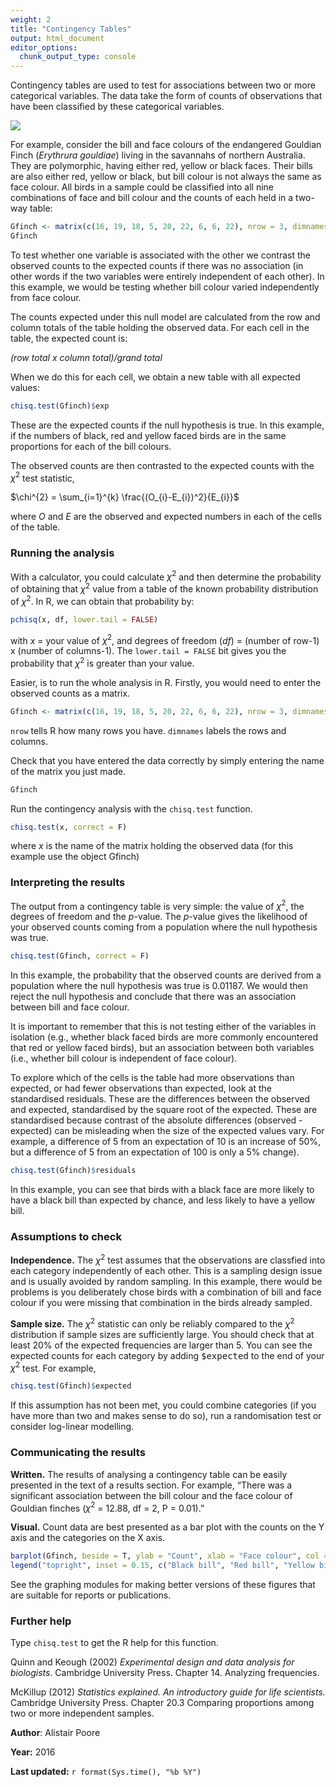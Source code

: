 ```yaml
---
weight: 2
title: "Contingency Tables"
output: html_document
editor_options: 
  chunk_output_type: console
---
```


Contingency tables are used to test for associations between two or more categorical variables. The data take the form of counts of observations that have been classified by these categorical variables. 

![](Contingency_tables_image.jpg)

For example, consider the bill and face colours of the endangered Gouldian Finch (*Erythrura gouldiae*) living in the savannahs of northern Australia. They are polymorphic, having either red, yellow or black faces. Their bills are also either red, yellow or black, but bill colour is not always the same as face colour. All birds in a sample could be classified into all nine combinations of face and bill colour and the counts of each held in a two-way table:


```r
Gfinch <- matrix(c(16, 19, 18, 5, 20, 22, 6, 6, 22), nrow = 3, dimnames = list(c("Black bill", "Red bill", "Yellow bill"), c("Black face", "Red face", "Yellow face")))
Gfinch
```


To test whether one variable is associated with the other we contrast the observed counts to the expected counts if there was no association (in other words if the two variables were entirely independent of each other). In this example, we would be testing whether bill colour varied independently from face colour.

The counts expected under this null model are calculated from the row and column totals of the table holding the observed data. For each cell in the table, the expected count is:

*(row total x column total)/grand total*

When we do this for each cell, we obtain a new table with all expected values:

```r
chisq.test(Gfinch)$exp
```

These are the expected counts if the null hypothesis is true. In this example, if the numbers of black, red and yellow faced birds are in the same proportions for each of the bill colours. 

The observed counts are then contrasted to the expected counts with the $\chi^2$ test statistic,

$\chi^{2} = \sum_{i=1}^{k} \frac{(O_{i}-E_{i})^2}{E_{i}}$

where *O* and *E* are the observed and expected numbers in each of the cells of the table.
  

### Running the analysis
 
With a calculator, you could calculate $\chi^2$ and then determine the probability of obtaining that $\chi^2$ value from a table of the known probability distribution of $\chi^2$. In R, we can obtain that probability by:

```r
pchisq(x, df, lower.tail = FALSE)
```

with *x* = your value of $\chi^2$, and degrees of freedom (*df*) = (number of row-1) x (number of columns-1). The `lower.tail = FALSE` bit gives you the probability that $\chi^2$ is greater than your value.


Easier, is to run the whole analysis in R. Firstly, you would need to enter the observed counts as a matrix.

```r
Gfinch <- matrix(c(16, 19, 18, 5, 20, 22, 6, 6, 22), nrow = 3, dimnames = list(c("Black bill", "Red bill", "Yellow bill"), c("Black face", "Red face", "Yellow face")))
```

`nrow` tells R how many rows you have. `dimnames` labels the rows and columns.


Check that you have entered the data correctly by simply entering the name of the matrix you just made.

```r
Gfinch
```


Run the contingency analysis with the `chisq.test` function. 

```r
chisq.test(x, correct = F)
```

where *x* is the name of the matrix holding the observed data (for this example use the object Gfinch)
  

### Interpreting the results
 
The output from a contingency table is very simple: the value of $\chi^2$, the degrees of freedom and the *p*-value. The *p*-value gives the likelihood of your observed counts coming from a population where the null hypothesis was true.


```r
chisq.test(Gfinch, correct = F)
```


In this example, the probability that the observed counts are derived from a population where the null hypothesis was true is 0.01187. We would then reject the null hypothesis and conclude that there was an association between bill and face colour.

It is important to remember that this is not testing either of the variables in isolation (e.g., whether black faced birds are more commonly encountered that red or yellow faced birds), but an association between both variables (i.e., whether bill colour is independent of face colour).

To explore which of the cells is the table had more observations than expected, or had fewer observations than expected, look at the standardised residuals. These are the differences between the observed and expected, standardised by the square root of the expected. These are standardised because contrast of the absolute differences (observed - expected) can be misleading when the size of the expected values vary. For example, a difference of 5 from an expectation of 10 is an increase of 50%, but a difference of 5 from an expectation of 100 is only a 5% change).


```r
chisq.test(Gfinch)$residuals
```

In this example, you can see that birds with a black face are more likely to have a black bill than expected by chance, and less likely to have a yellow bill.
  

### Assumptions to check
 
**Independence.**  The $\chi^2$ test assumes that the observations are classfied into each category independently of each other. This is a sampling design issue and is usually avoided by random sampling. In this example, there would be problems is you deliberately chose birds with a combination of bill and face colour if you were missing that combination in the birds already sampled.

**Sample size.**  The $\chi^2$ statistic can only be reliably compared to the $\chi^2$ distribution if sample sizes are sufficiently large. You should check that at least 20% of the expected frequencies are larger than 5. You can see the expected counts for each category by adding <font face="monospace">$expected</font> to the end of your $\chi^2$ test. For example,

```r
chisq.test(Gfinch)$expected
```


If this assumption has not been met, you could combine categories (if you have more than two and makes sense to do so), run a randomisation test or consider log-linear modelling.
  

### Communicating the results
 
**Written.** The results of analysing a contingency table can be easily presented in the text of a results section. For example, "There was a significant association between the bill colour and the face colour of Gouldian finches ($\chi^2$ = 12.88, df = 2, P = 0.01)."

**Visual.** Count data are best presented as a bar plot with the counts on the Y axis and the categories on the X axis.

```r
barplot(Gfinch, beside = T, ylab = "Count", xlab = "Face colour", col = c("black", "red", "yellow"))
legend("topright", inset = 0.15, c("Black bill", "Red bill", "Yellow bill"), pch = 15, col = c("black", "red", "yellow"))
```

See the graphing modules for making better versions of these figures that are suitable for reports or publications.
  

### Further help
 
Type `chisq.test` to get the R help for this function. 

Quinn and Keough (2002) *Experimental design and data analysis for biologists*. Cambridge University Press. Chapter 14. Analyzing frequencies.

McKillup (2012) *Statistics explained. An introductory guide for life scientists.* Cambridge University Press. Chapter 20.3 Comparing proportions among two or more independent samples.
  

**Author**: Alistair Poore
 
**Year:** 2016

**Last updated:** `r format(Sys.time(), "%b %Y")`
